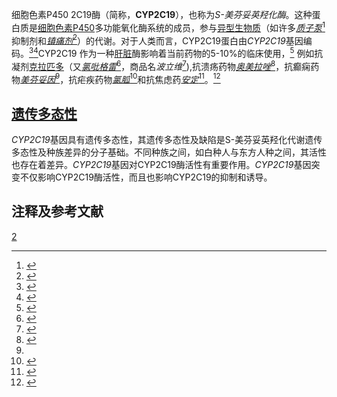 {{PBB|geneid=1557}}
细胞色素P450 2C19酶（简称，'''CYP2C19'''），也称为''S-美芬妥英羟化酶''。这种蛋白质是[[细胞色素P450|细胞色素P450]]多功能氧化酶系统的成员，参与[[异型生物质|异型生物质]]（如许多''[[质子泵|质子泵]]''<ref>{{lang-en|proton pump}}</ref>抑制剂和''[[镇痛剂|镇痛剂]]''<ref>{{lang-en|antiepileptic}}</ref>）的代谢。对于人类而言，CYP2C19蛋白由''CYP2C19''基因编码。<ref name="pmid2009263">{{cite journal | author = Romkes M, Faletto MB, Blaisdell JA, Raucy JL, Goldstein JA | title = Cloning and expression of complementary DNAs for multiple members of the human cytochrome P450IIC subfamily | journal = Biochemistry | volume = 30 | issue = 13 | pages = 3247–55 |date=April 1991 | pmid = 2009263 | doi = 10.1021/bi00227a012| url =  }}</ref><ref name="pmid8530044">{{cite journal | author = Gray IC, Nobile C, Muresu R, Ford S, Spurr NK | title = A 2.4-megabase physical   map spanning the CYP2C gene cluster on chromosome 10q24 | journal = Genomics | volume = 28 | issue = 2 | pages = 328–32 |date=July 1995 | pmid = 8530044 | doi = 10.1006/geno.1995.1149 | url =  }}</ref>CYP2C19 作为一种[[肝脏|肝脏]]酶影响着当前药物的5-10%的临床使用，<ref>{{cite web|title=Cytochrome P450 2C19 Genotyping|url=http://genelex.com/pharmacogenetic-tests/cyp2c19/|website=Genele X|accessdate=October 2014|archive-date=2014-11-15|archive-url=https://web.archive.org/web/20141115181902/http://genelex.com/pharmacogenetic-tests/cyp2c19/|dead-url=no}}</ref> 例如抗凝剂[[克拉匹多|克拉匹多]]（又''[[氯吡格雷|氯吡格雷]]''<ref>{{lang-en|clopidogrel}}</ref>，商品名''波立维''<ref>{{lang-en|Plavix}}</ref>),抗溃疡药物''[[奥美拉唑|奥美拉唑]]''<ref name="#1">{{lang-en|omeprazole}}</ref>，抗癫痫药物''[[美芬妥因|美芬妥因]]''<ref name="#1"/>，抗疟疾药物''[[氯胍|氯胍]]''<ref>{{lang-en|proguanil}}</ref>和抗焦虑药''[[地西泮|安定]]''<ref>{{lang-en|diazepam}}</ref>。<ref>{{cite web|title=Cytochrome P450 2C19 (CYP2C19) Genotype|url=http://www.mayomedicallaboratories.com/articles/features/cyp2c19/index.html|website=Mayo Medical Laboratories|accessdate=October 2014|deadurl=yes|archiveurl=https://web.archive.org/web/20141012090749/http://www.mayomedicallaboratories.com/articles/features/cyp2c19/index.html|archivedate=2014-10-12}}</ref>

==[[遗传多态性|遗传多态性]]==
''CYP2C19''基因具有遗传多态性，其遗传多态性及缺陷是S-美芬妥英羟化代谢遗传多态性及种族差异的分子基础。不同种族之间，如白种人与东方人种之间，其活性也存在着差异。''CYP2C19''基因对CYP2C19酶活性有重要作用。''CYP2C19''基因突变不仅影响CYP2C19酶活性，而且也影响CYP2C19的抑制和诱导。

==注释及参考文献==
<references />

{{Cytochrome P450}}
[[Category:细胞色素P450|2]]